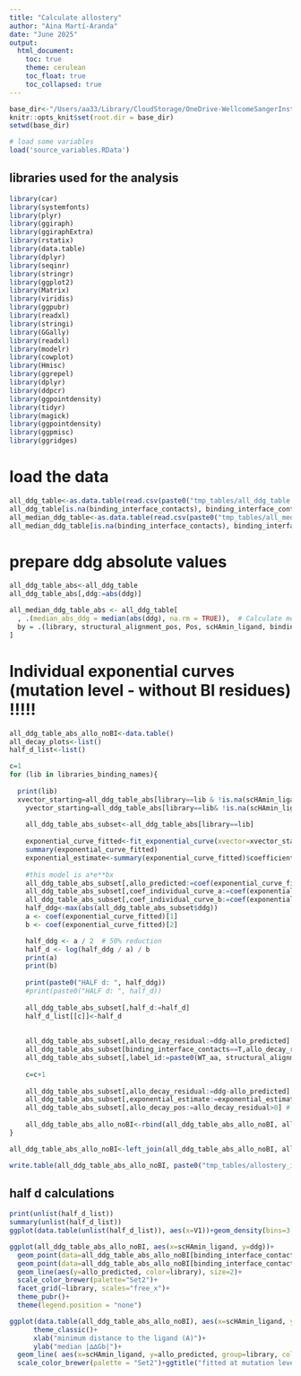 ```yaml
---
title: "Calculate allostery"
author: "Aina Martí-Aranda"
date: "June 2025"
output:
  html_document:
    toc: true
    theme: cerulean
    toc_float: true
    toc_collapsed: true
---
```


```r
base_dir<-"/Users/aa33/Library/CloudStorage/OneDrive-WellcomeSangerInstitute/001-Projects/03-PDZ_Homologs/02-DryLab/001-data_analysis/data_analysis_github/"
knitr::opts_knit$set(root.dir = base_dir)
setwd(base_dir)

# load some variables
load('source_variables.RData')
```

## libraries used for the analysis
```r
library(car)
library(systemfonts)
library(plyr)
library(ggiraph)
library(ggiraphExtra)
library(rstatix)
library(data.table)
library(dplyr)
library(seqinr)
library(stringr)
library(ggplot2)
library(Matrix)
library(viridis)
library(ggpubr)
library(readxl)
library(stringi)
library(GGally)
library(readxl)
library(modelr)
library(cowplot)
library(Hmisc)
library(ggrepel)
library(dplyr) 
library(ddpcr)
library(ggpointdensity)
library(tidyr)
library(magick)
library(ggpointdensity)
library(ggpmisc)
library(ggridges)
```


# load the data

```r
all_ddg_table<-as.data.table(read.csv(paste0("tmp_tables/all_ddg_table.csv")))
all_ddg_table[is.na(binding_interface_contacts), binding_interface_contacts:=F]
all_median_ddg_table<-as.data.table(read.csv(paste0("tmp_tables/all_median_ddg_table.csv")))
all_median_ddg_table[is.na(binding_interface_contacts), binding_interface_contacts:=F]
```


# prepare ddg absolute values
```r
all_ddg_table_abs<-all_ddg_table
all_ddg_table_abs[,ddg:=abs(ddg)]

all_median_ddg_table_abs <- all_ddg_table[
  , .(median_abs_ddg = median(abs(ddg), na.rm = TRUE)),  # Calculate median of ddg
  by = .(library, structural_alignment_pos, Pos, scHAmin_ligand, binding_interface_contacts, WT_aa)
]

```

# Individual exponential curves (mutation level - without BI residues) !!!!!
```r

all_ddg_table_abs_allo_noBI<-data.table()
all_decay_plots<-list()
half_d_list<-list()

c=1
for (lib in libraries_binding_names){
    
  print(lib)
  xvector_starting=all_ddg_table_abs[library==lib & !is.na(scHAmin_ligand)& !is.na(ddg) & binding_interface_contacts==F]$scHAmin_ligand
    yvector_starting=all_ddg_table_abs[library==lib& !is.na(scHAmin_ligand)& !is.na(ddg)& binding_interface_contacts==F]$ddg
    
    all_ddg_table_abs_subset<-all_ddg_table_abs[library==lib]
    
    exponential_curve_fitted<-fit_exponential_curve(xvector=xvector_starting,yvector=yvector_starting,tit,plotfig=F,writepar=FALSE)
    summary(exponential_curve_fitted)
    exponential_estimate<-summary(exponential_curve_fitted)$coefficients[2]
    
    #this model is a*e**bx
    all_ddg_table_abs_subset[,allo_predicted:=coef(exponential_curve_fitted)[1]*exp(coef(exponential_curve_fitted)[2]*scHAmin_ligand)]
    all_ddg_table_abs_subset[,coef_individual_curve_a:=coef(exponential_curve_fitted)[1]]
    all_ddg_table_abs_subset[,coef_individual_curve_b:=coef(exponential_curve_fitted)[2]]
    half_ddg<-max(abs(all_ddg_table_abs_subset$ddg))
    a <- coef(exponential_curve_fitted)[1]
    b <- coef(exponential_curve_fitted)[2]

    half_ddg <- a / 2  # 50% reduction
    half_d <- log(half_ddg / a) / b
    print(a)
    print(b)
  
    print(paste0("HALF d: ", half_ddg))
    #print(paste0("HALF d: ", half_d))
    
    all_ddg_table_abs_subset[,half_d:=half_d]
    half_d_list[[c]]<-half_d
    
    
    all_ddg_table_abs_subset[,allo_decay_residual:=ddg-allo_predicted]
    all_ddg_table_abs_subset[binding_interface_contacts==T,allo_decay_residual:=NA]
    all_ddg_table_abs_subset[,label_id:=paste0(WT_aa, structural_alignment_pos)]
    
    c=c+1
    
    all_ddg_table_abs_subset[,allo_decay_residual:=ddg-allo_predicted]
    all_ddg_table_abs_subset[,exponential_estimate:=exponential_estimate]
    all_ddg_table_abs_subset[,allo_decay_pos:=allo_decay_residual>0] # CHANGE THIS TO A TEST
      
    all_ddg_table_abs_allo_noBI<-rbind(all_ddg_table_abs_allo_noBI, all_ddg_table_abs_subset)
}

all_ddg_table_abs_allo_noBI<-left_join(all_ddg_table_abs_allo_noBI, all_ddg_table)

write.table(all_ddg_table_abs_allo_noBI, paste0("tmp_tables/allostery_individualCurves_mutationLevel_noBI.csv"))
```

## half d calculations
```r
print(unlist(half_d_list))
summary(unlist(half_d_list))
ggplot(data.table(unlist(half_d_list)), aes(x=V1))+geom_density(bins=3, size=2, color="blue", fill="blue", alpha=0.3)+theme_classic()+xlab("d 1/2")
```

```r
ggplot(all_ddg_table_abs_allo_noBI, aes(x=scHAmin_ligand, y=ddg))+
  geom_point(data=all_ddg_table_abs_allo_noBI[binding_interface_contacts==F], color="grey20", alpha=0.5, shape=1)+
  geom_point(data=all_ddg_table_abs_allo_noBI[binding_interface_contacts==T], color="red", alpha=0.5, shape=1)+
  geom_line(aes(y=allo_predicted, color=library), size=2)+
  scale_color_brewer(palette="Set2")+
  facet_grid(~library, scales="free_x")+
  theme_pubr()+
  theme(legend.position = "none")
```




```r
ggplot(data.table(all_ddg_table_abs_allo_noBI), aes(x=scHAmin_ligand, y=ddg))+
      theme_classic()+
      xlab("minimum distance to the ligand (A)")+
      ylab("median |∆∆Gb|")+
  geom_line( aes(x=scHAmin_ligand, y=allo_predicted, group=library, color=library), size=1.2)+
  scale_color_brewer(palette = "Set2")+ggtitle("fitted at mutation level (WITHOUT BI)")
```
